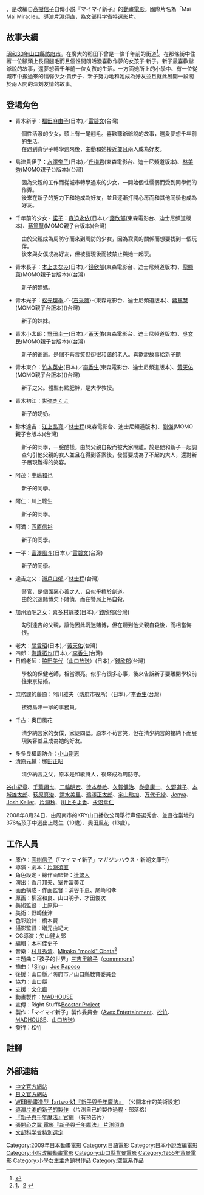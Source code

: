 {{Infobox Film
| name               = 新子與千年魔法
| original_name      = {{lang|ja|マイマイ新子と千年の魔法}}
| image              = Maimai_Shinko_to_sen-nen_no_mahō_logo.jpg
| caption            = 
| size         =
| director           = [[片淵須直|片淵須直]]
| executive_producer = 
| producer           = 
| writer             = 
| screenplay         = 片渕須直
| story              = 
| based on            = [[高樹信子|高樹信子]] 《[[マイマイ新子|マイマイ新子]]》
| narrator           = 
| production_supervisor = 
| starring           = [[福田麻由子|福田麻由子]]<br />[[水沢奈子|水沢奈子]]<br />[[森迫永依|森迫永依]]<br />[[本上まなみ|本上まなみ]]
| music              = [[村井秀清|村井秀清]]<br>Minako "mooki" Obata
| maintheme          = コトリンゴ『こどものせかい』
| opentheme          =
| endtheme           =
| cinematography     = 
| editing            = 
| sound              = 
| studio             = [[MADHOUSE|MADHOUSE]]
| distributor        = [[曼迪傳播|曼迪傳播]]
| released           = {{flagicon|JPN}}2009年11月21日<br />{{flagicon|TWN}}2010年4月23日
| sec-title          = 
| rate               = 
| runtime            = 93分
| country            = {{flagicon|JPN}}[[日本|日本]]
| language           = [[日語|日語]]
| imdb_id            = 
| amg_id             = 
| budget             = 
| gross              = 
| preceded_by        = 
| followed_by        = 
| cn_name            = 
| hk_name            = 
| tw_name            = 新子與千年魔法
}}

{{日本作品|新子與千年魔法|マイマイ新子と千年の魔法|Mai Mai Miracle}}，是改編自[[高樹信子|高樹信子]]自傳小説『マイマイ新子』的[[動畫電影|動畫電影]]。國際片名為「Mai Mai Miracle」。導演[[片淵須直|片淵須直]]，為[[文部科学省|文部科学省]]特選影片。

== 故事大綱 ==
[[昭和30年|昭和30年]][[山口縣|山口縣]][[防府市|防府市]]。在廣大的稻田下曾是一條千年前的街道<ref>{{Cite web |url=http://hofu.co.jp/sfs6/sfs6_diary.cgi?action=article&year=2009&month=08&day=19&mynum=1172 |title=ほうふ日報記事「マイマイ新子南スイスでワールドプレミア」 |access-date=2010-10-29 |archive-date=2016-03-03 |archive-url=https://web.archive.org/web/20160303194905/http://hofu.co.jp/sfs6/sfs6_diary.cgi?action=article&year=2009&month=08&day=19&mynum=1172 |dead-url=yes }}</ref>。在那條街中住著一位額頭上長個翹毛而且個性開朗活潑喜歡作夢的女孩子‧新子。新子最喜歡爺爺說的故事，還夢想著千年前一位女孩的生活。一方面她所上的小學中、有一位從城市中搬過來的懦弱少女‧貴伊子、新子努力地和她成為好友並且就此展開一段關於兩人間的深刻友情的故事。

== 登場角色 ==
*青木新子：[[福田麻由子|福田麻由子]](日本)／[[雷碧文|雷碧文]](台灣)
:個性活潑的少女，頭上有一尾翹毛。喜歡聽爺爺說的故事，還愛夢想千年前的生活。
:在遇到貴伊子轉學過來後，主動和她接近並且兩人成為好友。
*島津貴伊子：[[水澤奈子|水澤奈子]](日本)／[[丘梅君|丘梅君]](東森電影台、迪士尼頻道版本)、[[林美秀|林美秀]](MOMO親子台版本)(台灣)
:因為父親的工作而從城市轉學過來的少女，一開始個性懦弱而受到同學們的作弄。
:後來在新子的努力下和她成為好友，並且逐漸打開心房而和其他同學也成為好友。
*千年前的少女・[[清少納言|諾子]]：[[森迫永依|森迫永依]](日本)／[[錢欣郁|錢欣郁]](東森電影台、迪士尼頻道版本)、[[蔣篤慧|蔣篤慧]](MOMO親子台版本)(台灣)
:由於父親成為周防守而來到周防的少女，因為寂寞的關係而想要找到一個玩伴。
:後來與女僕成為好友，但被發現後而被禁止與她一起玩。
*青木長子：[[本上まなみ|本上まなみ]](日本)／[[錢欣郁|錢欣郁]](東森電影台、迪士尼頻道版本)、[[龍顯蕙|龍顯蕙]](MOMO親子台版本)((台灣)
:新子的媽媽。
*青木光子：[[松元環季|松元環季]]／-{[[石采薇|石采薇]]}-(東森電影台、迪士尼頻道版本)、[[蔣篤慧|蔣篤慧]](MOMO親子台版本)((台灣)
:新子的妹妹。
*青木小太郎：[[野田圭一|野田圭一]](日本)／[[黃天佑|黃天佑]](東森電影台、迪士尼頻道版本)、[[吳文民|吳文民]](MOMO親子台版本)((台灣)
:新子的爺爺。是個不茍言笑但卻很和藹的老人。喜歡說故事給新子聽
*青木東介：[[竹本英史|竹本英史]](日本)／[[李香生|李香生]](東森電影台、迪士尼頻道版本)、[[黃天佑|黃天佑]](MOMO親子台版本)((台灣)
:新子之父。體型有點肥胖，是大學教授。
*青木初江：[[世弥きくよ|世弥きくよ]]
:新子的奶奶。
*鈴木達吉：[[江上晶真|江上晶真]]／[[林士程|林士程]](東森電影台、迪士尼頻道版本)、[[劉傑|劉傑]](MOMO親子台版本)(台灣)
:新子的同學，一臉酷樣。由於父親自殺而被大家隔離。於是他和新子一起調查勾引他父親的女人並且在得到答案後，發誓要成為了不起的大人，還對新子展現難得的笑容。
*阿茂：[[中嶋和也|中嶋和也]]
:新子的同學。
*阿仁：川上聰生
:新子的同學。
*阿滿：[[西原信裕|西原信裕]]
:新子的同學。
*一平：[[富澤風斗|富澤風斗]](日本)／[[雷碧文|雷碧文]](台灣)
:新子的同學。
*達吉之父：[[瀨戶口郁|瀨戶口郁]]／[[林士程|林士程]](台灣)
:警官，是個面惡心善之人，且似乎擅於劍道。
:由於沉迷賭博欠下賭債，而在警局上吊自殺。
*加州酒吧之女：[[喜多村靜枝|喜多村靜枝]](日本)／[[錢欣郁|錢欣郁]](台灣)
:勾引達吉的父親，讓他因此沉迷賭博，但在聽到他父親自殺後，而相當悔恨。
*老大：[[關貴昭|關貴昭]](日本)／[[黃天佑|黃天佑]](台灣)
*四郎：[[海鋒拓也|海鋒拓也]](日本)／[[李香生|李香生]](台灣)
*日鶴老師：[[脇田美代|脇田美代]]（[[山口放送|山口放送]]）(日本)／[[錢欣郁|錢欣郁]](台灣)
:學校的保健老師，相當漂亮。似乎有很多心事，後來告訴新子要離開學校前往東京結婚。
*庶務課的藤原：阿川雅夫（[[防府|防府]]市役所）(日本)／[[李香生|李香生]](台灣)
:接待島津一家的事務員。
*千古：奥田風花
:清少納言家的女僕，家徒四壁。原本不茍言笑，但在清少納言的接納下而展現笑容並且成為她的好友。
*多多良權周防介：[[小山剛志|小山剛志]]
*[[清原元輔|清原元輔]]：[[塚田正昭|塚田正昭]]
:清少納言之父，原本是和歌詩人，後來成為周防守。
[[谷山紀章|谷山紀章]]、[[千葉翔也|千葉翔也]]、[[二輪明宏|二輪明宏]]、[[徳本恭敏|徳本恭敏]]、[[久賀健治|久賀健治]]、[[巻島康一|巻島康一]]、[[久野道子|久野道子]]、[[本城雄太郎|本城雄太郎]]、[[荻原真治|荻原真治]]、[[清水美里|清水美里]]、[[鵜澤正太郎|鵜澤正太郎]]、[[宇山玲加|宇山玲加]]、[[万代千紗|万代千紗]]、[[Jenya|Jenya]]、[[Josh_Keller|Josh Keller]]、[[片淵秋|片淵秋]]、[[川上そよ香|川上そよ香]]、[[永沼幸仁|永沼幸仁]]

2008年8月24日、由周南市的KRY山口播放公司舉行声優選秀會、並且從當地的376名孩子中選出上聰生（10歲）、奧田風花（13歲）。

== 工作人員 ==
*原作：[[高樹信子|高樹信子]]（「マイマイ新子」マガジンハウス・新潮文庫刊）
*導演・劇本：[[片淵須直|片淵須直]]
*角色設定・總作画監督：[[辻繁人|辻繁人]]
*演出：香月邦夫、室井富美江
*画面構成・作画監督：浦谷千恵、尾崎和孝
*原画：柳沼和良、山口明子、才田俊次
*美術監督：上原伸一 
*美術：野崎佳津
*色彩設計：橋本賢
*攝影監督：増元由紀大
*CG導演：矢山健太郎
*編輯：木村佳史子
*音樂：[[村井秀清|村井秀清]]、[[Minako_"mooki"_Obata|Minako "mooki" Obata]]<ref>[http://www.mooki.jp/blog/2008/10/post_63.html]{{dead link|date=2018年3月 |bot=InternetArchiveBot |fix-attempted=yes }}、[http://shusei.asablo.jp/blog/2008/11/01/3867185] {{Wayback|url=http://shusei.asablo.jp/blog/2008/11/01/3867185 |date=20190521184626 }}</ref>
*主題曲：「孩子的世界」[[三吉里繪子|三吉里繪子]]（[[commmons|commmons]]）
*插曲：「[[Sing|Sing]]」[[w:en:Joe_Raposo|Joe Raposo]]
*後援：山口縣／防府市／山口縣教育委員会
*協力：山口縣
*支援：[[文化廳|文化廳]]
*動畫製作：[[MADHOUSE|MADHOUSE]]
*宣傳：Right Stuff&[[Booster_Project|Booster Project]]
*製作：「マイマイ新子」製作委員会（[[Avex_Entertainment|Avex Entertainment]]、[[松竹|松竹]]、[[MADHOUSE|MADHOUSE]]、[[山口放送|山口放送]]）
*發行：松竹

== 註腳 ==
{{Reflist|2}}

== 外部連結 ==
*[https://www.e-kids.com.tw/maimai/ 中文官方網站] {{Wayback|url=https://www.e-kids.com.tw/maimai/ |date=20100527202327 }}
*[https://www.mai-mai.jp/index.html 日文官方網站] {{Wayback|url=https://www.mai-mai.jp/index.html |date=20210125004748 }}
*[http://www.style.fm/as/02_topics/02_topics_top.shtml WEB動畫造型【artwork】『新子與千年魔法』] {{Wayback|url=http://www.style.fm/as/02_topics/02_topics_top.shtml |date=20210102233703 }}（公開本作的美術設定）
*[http://blog.goo.ne.jp/kantoku1121/ 導演片渕的新子的製作] {{Wayback|url=http://blog.goo.ne.jp/kantoku1121/ |date=20171016074647 }}（片渕自己的製作過程・部落格）
*[http://www.mai-mai.jp/index.html 『新子與千年魔法』官網] {{Wayback|url=http://www.mai-mai.jp/index.html |date=20100825043543 }}（有預告片）
*[https://web.archive.org/web/20100726075515/http://www.shinchosha.co.jp/shinkan/nami/shoseki/102422.html 張開心之翼 電影『新子與千年魔法』 片渕須直]
*[http://www.mext.go.jp/a_menu/shougai/movie/020301/1279916.htm 文部科学省特別選定] {{Wayback|url=http://www.mext.go.jp/a_menu/shougai/movie/020301/1279916.htm |date=20190522055508 }}



{{Madhouse}}
{{DEFAULTSORT:Mai Mai Shinko to Sennen no Mahou}}
[[Category:2009年日本動畫電影|Category:2009年日本動畫電影]]
[[Category:日語電影|Category:日語電影]]
[[Category:日本小說改編電影|Category:日本小說改編電影]]
[[Category:小說改編動畫電影|Category:小說改編動畫電影]]
[[Category:山口縣背景電影|Category:山口縣背景電影]]
[[Category:1955年背景電影|Category:1955年背景電影]]
[[Category:小學女生主角題材作品|Category:小學女生主角題材作品]]
[[Category:空氣系作品|Category:空氣系作品]]